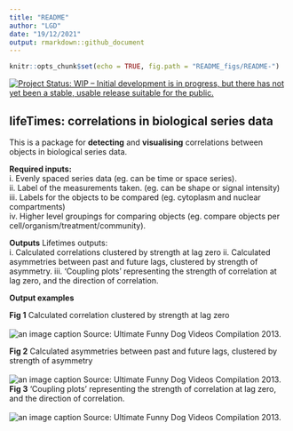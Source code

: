 ```yaml
---
title: "README"
author: "LGD"
date: "19/12/2021"
output: rmarkdown::github_document
---
```


```r
knitr::opts_chunk$set(echo = TRUE, fig.path = "README_figs/README-")
```

[![Project Status: WIP – Initial development is in progress, but there has not yet been a stable, usable release suitable for the public.](https://www.repostatus.org/badges/latest/wip.svg)](https://www.repostatus.org/#wip)


## lifeTimes: correlations in biological series data

This is a package for **detecting** and **visualising** correlations between objects in biological series data. 

**Required inputs:**\
i.      Evenly spaced series data (eg. can be time or space series).\
ii.     Label of the measurements taken. (eg. can be shape or signal intensity)\
iii.    Labels for the objects to be compared (eg. cytoplasm and nuclear compartments)\
iv.     Higher level groupings for comparing objects (eg. compare objects per cell/organism/treatment/community).\


**Outputs**
Lifetimes outputs:\
i.      Calculated correlations clustered by strength at lag zero
ii.     Calculated asymmetries between past and future lags, clustered by strength of asymmetry. 
iii.    'Coupling plots' representing the strength of correlation at lag zero, and the direction of correlation.

**Output examples**\

**Fig 1** Calculated correlation clustered by strength at lag zero\
\
![an image caption Source: Ultimate Funny Dog Videos Compilation 2013.](README_figs/README-clusteredCorrelations.png)

**Fig 2** Calculated asymmetries between past and future lags, clustered by strength of asymmetry\
\
![an image caption Source: Ultimate Funny Dog Videos Compilation 2013.](README_figs/README-clusteredCorrelationLags.png)
<br>
**Fig 3** 'Coupling plots' representing the strength of correlation at lag zero, and the direction of correlation.\
\
![an image caption Source: Ultimate Funny Dog Videos Compilation 2013.](README_figs/README-couplingPlot.png)


